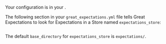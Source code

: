 
Your <TechnicalTag tag="expectation_store" text="Expectation Store" /> configuration is in your <TechnicalTag tag="data_context" text="Data Context" />.

The following section in your <TechnicalTag relative="../../../" tag="data_context" text="Data Context" /> ``great_expectations.yml`` file tells Great Expectations to look for Expectations in a Store named ``expectations_store``:

```python name="docs/docusaurus/docs/snippets/aws_cloud_storage_pandas.py existing_expectations_store"
```

The default ``base_directory`` for ``expectations_store`` is ``expectations/``.